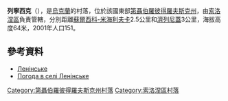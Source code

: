 {{coord|48|16|25|N|34|48|47|E|scale:30000_region:UA|display=title}}

'''列寧西克'''（{{lang-uk|Богданівка}}），是[[烏克蘭|烏克蘭]]的村落，位於該國東部[[第聶伯羅彼得羅夫斯克州|第聶伯羅彼得羅夫斯克州]]，由[[索洛涅區|索洛涅區]]負責管轄，分別距離[[蘇爾西科-米海利夫卡|蘇爾西科-米海利夫卡]]2.5公里和[[濟列尼蓋_(第聶伯羅彼得羅夫斯克區)|濟列尼蓋]]3公里，海拔高度64米，2001年人口151。

==參考資料==
* [http://gska2.rada.gov.ua/pls/z7502/A005?rdat1=06.12.2007&rf7571=6501 Ленінське]{{dead link|date=2017年11月 |bot=InternetArchiveBot |fix-attempted=yes }}
* [http://weather.in.ua/ua/dnepropetrovskaja/13228 Погода в селі Ленінське] {{Wayback|url=http://weather.in.ua/ua/dnepropetrovskaja/13228 |date=20161121165705 }}

{{DEFAULTSORT:Ленінське}}
[[Category:第聶伯羅彼得羅夫斯克州村落|Category:第聶伯羅彼得羅夫斯克州村落]]
[[Category:索洛涅區村落|Category:索洛涅區村落]]


{{Dnipropetrovsk-geo-stub}}
